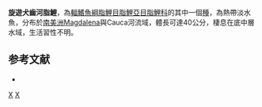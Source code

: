 {{Speciesbox 
| taxon = Cynopotamus magdalenae
| status = NE
| status_system = IUCN3.1
| authority =  [[Steindachner|Steindachner]], 1879
| synonyms = *''Anacyrtus magdalenae''<br /><small>Steindachner, 1879</small>
*''Cyrtocharax magdalenae''<br /><small>Steindachner, 1879</small>
}}
'''旋遊犬齒河脂鯉'''，為[[輻鰭魚綱|輻鰭魚綱]][[脂鯉目|脂鯉目]][[脂鯉亞目|脂鯉亞目]][[脂鯉科|脂鯉科]]的其中一個[[種|種]]，為熱帶淡水魚，分布於[[南美洲|南美洲]]Magdalena與Cauca河流域，體長可達40公分，棲息在底中層水域，生活習性不明。

==参考文献==
{{refbegin}}
*{{FishBase_species|genus=Cynopotamus|species=magdalenae|year=2013|month=11}}
{{refend}}

{{Taxonbar|from=Q5639230}}

[[Category:犬齒河脂鯉屬|X]]
[[Category:1879年描述的鱼类|X]]


{{魚類小作品}}